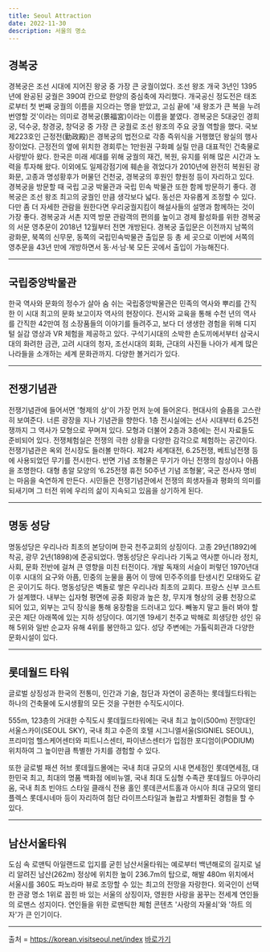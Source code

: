 ```yaml
---
title: Seoul Attraction
date: 2022-11-30
description: 서울의 명소
---
```


## 경복궁

경복궁은 조선 시대에 지어진 왕궁 중 가장 큰 궁궐이었다. 조선 왕조 개국 3년인 1395년에 완공된 궁궐은 390여 칸으로 한양의 중심축에 자리했다. 개국공신 정도전은 태조로부터 첫 번째 궁궐의 이름을 지으라는 명을 받았고, 고심 끝에 '새 왕조가 큰 복을 누려 번영할 것'이라는 의미로 경복궁(景福宮)이라는 이름을 붙였다. 경복궁은 5대궁인 경희궁, 덕수궁, 창경궁, 창덕궁 중 가장 큰 궁궐로 조선 왕조의 주요 궁궐 역할을 했다.
국보 제223호인 근정전(勤政殿)은 경복궁의 법전으로 각종 즉위식을 거행했던 왕실의 행사장이었다. 근정전의 옆에 위치한 경회루는 1만원권 구화폐 실릴 만큼 대표적인 건축물로 사랑받아 왔다. 한국은 미래 세대를 위해 궁궐의 재건, 복원, 유지를 위해 많은 시간과 노력을 투자해 왔다. 이외에도 일제강점기에 훼손을 겪었다가 2010년에 완전히 복원된 광화문, 고종과 명성황후가 머물던 건천궁, 경복궁의 후원인 향원정 등이 자리하고 있다. 경복궁을 방문할 때 국립 고궁 박물관과 국립 민속 박물관 또한 함께 방문하기 좋다.
경복궁은 조선 왕조 최고의 궁궐인 만큼 생각보다 넓다. 동선은 자유롭게 조정할 수 있다. 다만 좀 더 자세한 관람을 원한다면 우리궁궐지킴이 해설사들의 설명과 함께하는 것이 가장 좋다.
경복궁과 서촌 지역 방문 관람객의 편의를 높이고 경제 활성화를 위한 경복궁의 서문 영추문이 2018년 12월부터 전면 개방된다. 경복궁 출입문은 이전까지 남쪽의 광화문, 북쪽의 신무문, 동쪽의 국립민속박물관 출입문 등 총 세 곳으로 이번에 서쪽의 영추문을 43년 만에 개방하면서 동·서·남·북 모든 곳에서 출입이 가능해진다.

---

## 국립중앙박물관

한국 역사와 문화의 정수가 살아 숨 쉬는 국립중앙박물관은 민족의 역사와 뿌리를 간직한 이 시대 최고의 문화 보고이자 역사의 현장이다. 전시와 교육을 통해 수천 년의 역사를 간직한 42만여 점 소장품들의 이야기를 들려주고, 보다 더 생생한 경험을 위해 디지털 실감 영상과 VR 체험을 제공하고 있다. 구석기시대의 소박한 손도끼에서부터 삼국시대의 화려한 금관, 고려 시대의 청자, 조선시대의 회화, 근대의 사진들 나아가 세계 많은 나라들을 소개하는 세계 문화관까지. 다양한 볼거리가 있다.

---

## 전쟁기념관

전쟁기념관에 들어서면 '형제의 상'이 가장 먼저 눈에 들어온다. 현대사의 슬픔을 고스란히 보여준다. 너른 광장을 지나 기념관을 향한다. 1층 전시실에는 선사 시대부터 6.25전쟁까지 그 역사가 모형으로 꾸며져 있다. 모형과 더불어 2층과 3층에는 전시 자료들도 준비되어 있다. 전쟁체험실은 전쟁의 극한 상황을 다양한 감각으로 체험하는 공간이다. 전쟁기념관은 옥외 전시장도 들러볼 만하다. 제2차 세계대전, 6.25전쟁, 베트남전쟁 등에 사용되었던 무기를 전시한다. 반면 기념 조형물은 무기가 아닌 전쟁의 참상이나 아픔을 조명한다. 대형 총알 모양의 ‘6.25전쟁 휴전 50주년 기념 조형물’, 국군 전사자 명비는 마음을 숙연하게 만든다. 시민들은 전쟁기념관에서 전쟁의 희생자들과 평화의 의미를 되새기며 그 터전 위에 우리의 삶이 지속되고 있음을 상기하게 된다.

---

## 명동 성당

명동성당은 우리나라 최초의 본당이며 한국 천주교회의 상징이다. 고종 29년(1892)에 착공, 광무 2년(1898)에 준공되었다. 명동성당은 우리나라 기독교 역사뿐 아니라 정치, 사회, 문화 전반에 걸쳐 큰 영향을 미친 터전이다. 개발 독재의 서슬이 퍼렇던 1970년대 이후 시대의 요구와 아픔, 민중의 눈물을 품어 이 땅에 민주주의를 탄생시킨 모태와도 같은 곳이기도 하다. 명동성당은 벽돌로 쌓은 우리나라 최초의 교회다. 프랑스 신부 코스트가 설계했다. 내부는 십자형 평면에 공중 회랑과 높은 창, 무지개 형상의 궁륭 천장으로 되어 있고, 외부는 고딕 장식을 통해 웅장함을 드러내고 있다. 빼놓지 말고 들러 봐야 할 곳은 제단 아래쪽에 있는 지하 성당이다. 여기엔 19세기 천주교 박해로 희생당한 성인 유해 5위와 일반 순교자 유해 4위를 봉안하고 있다. 성당 주변에는 가톨릭회관과 다양한 문화시설이 있다.

---

## 롯데월드 타워

글로벌 상징성과 한국의 전통미, 인간과 기술, 첨단과 자연이 공존하는 롯데월드타워는 하나의 건축물에 도시생활의 모든 것을 구현한 수직도시이다.

555m, 123층의 거대한 수직도시 롯데월드타워에는 국내 최고 높이(500m) 전망대인 서울스카이(SEOUL SKY), 국내 최고 수준의 호텔 시그니엘서울(SIGNIEL SEOUL), 프리미엄 헬스케어센터와 피트니스센터, 파이낸스센터가 입점한 포디엄이(PODIUM) 위치하여 그 높이만큼 특별한 가치를 경험할 수 있다.

또한 글로벌 패션 허브 롯데월드몰에는 국내 최대 규모의 시내 면세점인 롯데면세점, 대한민국 최고, 최대의 명품 백화점 에비뉴엘, 국내 최대 도심형 수족관 롯데월드 아쿠아리움, 국내 최초 빈야드 스타일 클래식 전용 홀인 롯데콘서트홀과 아시아 최대 규모의 멀티플렉스 롯데시네마 등이 자리하여 첨단 라이프스타일과 놀랍고 차별화된 경험을 할 수 있다.

---

## 남산서울타워

도심 속 로맨틱 아일랜드로 입지를 굳힌 남산서울타워는 예로부터 백년해로의 길지로 널리 알려진 남산(262m) 정상에 위치한 높이 236.7m의 탑으로, 해발 480m 위치에서 서울시를 360도 파노라마 뷰로 조망할 수 있는 최고의 전망을 자랑한다. 외국인이 선택한 관광 명소 1위로 꼽힌 바 있는 서울의 상징이자, 영원한 사랑을 꿈꾸는 전세계 연인들의 로맨스 성지이다. 연인들을 위한 로맨틱한 체험 콘텐츠 '사랑의 자물쇠'와 '하트 의자'가 큰 인기이다.

---

출처 = https://korean.visitseoul.net/index
[바로가기](https://korean.visitseoul.net/index)
